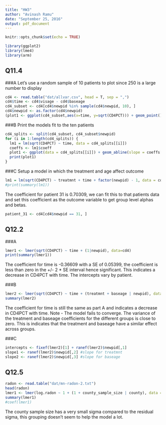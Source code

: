 ```yaml
---
title: "HW3"
author: "Avinash Ramu"
date: "September 25, 2016"
output: pdf_document
---
```


```r
knitr::opts_chunk$set(echo = TRUE)
```


```r
library(ggplot2)
library(lme4)
library(arm)
```

## Q11.4
###A 
Let's use a random sample of 10 patients to plot since 250 is a large number to display
```r

cd4 <- read.table("dat/allvar.csv", head = T, sep = ",")
cd4$time <- cd4$visage - cd4$baseage
cd4_subset <- cd4[cd4$newpid %in% sample(cd4$newpid, 10), ]
cd4$newpid <- as.factor(cd4$newpid)
(plot1 <- ggplot(cd4_subset,aes(x=time, y=sqrt(CD4PCT))) + geom_point() + facet_wrap(~newpid))
```

###B
Print the models fit to the ten patients
```r
cd4_splits <- split(cd4_subset, cd4_subset$newpid)
for (i in 1:length(cd4_splits)) {
  lm1 = lm(sqrt(CD4PCT) ~ time, data = cd4_splits[[i]])
  coeffs <- lm1$coeff
  plot1 <- ggplot(data = cd4_splits[[i]]) + geom_abline(slope = coeffs[2], intercept = coeffs[1]) + geom_point(aes(x = time, y = sqrt(CD4PCT)))
  print(plot1)
}

```

###C
Setup a model in which the treatment and age affect outcome
```r

lm1 = lm(sqrt(CD4PCT) ~ treatmnt + time + factor(newpid) - 1, data = cd4)
#print(summary(lm1))
```
The coefficient for patient 31 is 0.70309, we can fit this to that patients data
and set this coefficient as the outcome variable to get group level alphas and betas.
```r
patient_31 <- cd4[cd4$newpid == 31, ]
```


## Q12.2
###A
```r
lmer1 <- lmer(sqrt(CD4PCT) ~ time + (1|newpid), data=cd4)
print(summary(lmer1))
```
The coefficient for time is -0.36609 with a SE of 0.05399, the coefficient is less than
zero in the +/- 2 * SE interval hence significant. This indicates a decrease in CD4PCT
with time. The intercepts vary by patient.


###B
```r
lmer2 <- lmer(sqrt(CD4PCT) ~ time + (treatmnt + baseage | newpid), data=cd4)
summary(lmer2)
```
The coefficient for time is still the same as part A and indicates a decrease in CD4PCT with time. Note - The model fails to converge. The variance of the treatment and baseage coefficients for the different groups is close to zero. This is indicates that the treatment and baseage have a similar effect across groups.

###C
```r
intercepts <- fixef(lmer2)[1] + ranef(lmer2)$newpid[,1]
slope1 <- ranef(lmer2)$newpid[,2] #slope for treatmnt
slope2 <- ranef(lmer2)$newpid[,3] #slope for baseage

```


## Q12.5
```r
radon <- read.table("dat/mn-radon-2.txt")
head(radon)
lmer1 <- lmer(log.radon ~ 1 + (1 + county_sample_size | county), data = radon)
summary(lmer1)
#coef(lmer1)
```
The county sample size has a very small sigma compared to the residual sigma, this grouping
doesn't seem to help the model a lot.

